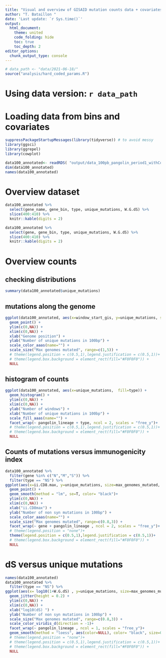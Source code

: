 ```yaml
---
title: "Visual and overview of GISAID mutation counts data + covariates: early period "
author: "T. Bataillon "
date: 'Last update: `r Sys.time()`'
output: 
  html_document:
    theme: united
    code_folding: hide
    toc: true
    toc_depth: 2 
editor_options: 
  chunk_output_type: console
--- 
```


```r
# data_path <- "data/2021-06-18/"
source("analysis/hard_coded_params.R")
```

# Using data version: `r data_path`

# Loading data from bins and covariates

```r

suppressPackageStartupMessages(library(tidyverse)) # to avoid messy 
library(ggsci)
library(ggrepel)
library(cowplot)

data100_annotated<- readRDS( "output/data_100pb_pangolin_period1_withCovs.rds")
dim(data100_annotated)
names(data100_annotated)
```

# Overview dataset 
```r
data100_annotated %>%
  select(gene_name, gene_bin, type, unique_mutations, W.G.dS) %>%
  slice(400:410) %>%
  knitr::kable(digits = 2)

data100_annotated %>%
  select(gene, gene_bin, type, unique_mutations, W.G.dS) %>%
  slice(400:410) %>%
  knitr::kable(digits = 2)

```

# Overview counts

## checking distributions 
```r
summary(data100_annotated$unique_mutations)
```

## mutations along the genome

```r
ggplot(data100_annotated, aes(x=window_start_gis, y=unique_mutations, size=max_genomes_mutated, color=type)) + 
  geom_point() +
  ylim(c(0,NA)) +
  xlim(c(0,NA)) +
  xlab("Genome position") +
  ylab("Number of unique mutations in 100bp") +
  scale_color_aaas(name="") +
  scale_size("Max genomes mutated", range=c(1,5)) +
  # theme(legend.position = c(0.5,1),legend.justification = c(0.5,1))+
  # theme(legend.box.background = element_rect(fill="#F0F0F0")) +
  NULL
```

## histogram of counts 
```r
ggplot(data100_annotated, aes(x=unique_mutations,  fill=type)) + 
  geom_histogram() +
  ylim(c(0,NA)) +
  xlim(c(0,NA)) +
  ylab("Number of windows") +
  xlab("Number of unique mutations in 100bp") +
  scale_fill_aaas(name="") +
  facet_wrap(~ pangolin_lineage + type, ncol = 2, scales = "free_y")+
  # theme(legend.position = c(0.5,1),legend.justification = c(0.5,1))+
  # theme(legend.box.background = element_rect(fill="#F0F0F0")) +
  NULL
```

## Counts of mutations versus immunogenicity index

```r
data100_annotated %>%
  filter(gene %in% c("N","M","S")) %>%
  filter(type == "NS") %>%
ggplot(aes(x=ii.CD8.max, y=unique_mutations, size=max_genomes_mutated, color=gene_name)) + 
  geom_point() +
  geom_smooth(method = "lm", se=T, color= "black")+
  ylim(c(0,NA)) +
  xlim(c(0,NA)) +
  xlab("ii.CD8max") +
  ylab("Number of non syn mutations in 100bp") +
  scale_color_aaas(name="") +
  scale_size("Max genomes mutated", range=c(0.8,3)) +
  facet_wrap(~ gene + pangolin_lineage , ncol = 2, scales = "free_y")+
  # theme(legend.position = "none")+
  theme(legend.position = c(0.5,1),legend.justification = c(0.5,1))+
  # theme(legend.box.background = element_rect(fill="#F0F0F0")) +
  NULL

```

# dS versus unique mutations 
```r
names(data100_annotated)
data100_annotated %>%
  filter(type == "NS") %>%
ggplot(aes(x= log10(1+W.G.dS) , y=unique_mutations, size=max_genomes_mutated, color=gene_name)) + 
  geom_jitter(height = 0.2) +
  ylim(c(0,NA)) +
  xlim(c(0,NA)) +
  xlab("log10(dS) ") +
  ylab("Number of non syn mutations in 100bp") +
  scale_size("Max genomes mutated", range=c(0.8,3)) +
  scale_color_viridis_d(direction = -1)+
  facet_wrap(~ pangolin_lineage , ncol = 1, scales = "free_y")+
  geom_smooth(method = "loess", aes(color=NULL), color= "black", size=0.5)+
  # theme(legend.position = "none")+
  # theme(legend.position = c(0.5,1),legend.justification = c(0.5,1))+
  # theme(legend.box.background = element_rect(fill="#F0F0F0")) +
  NULL

```

